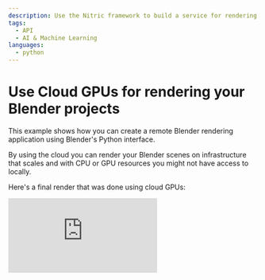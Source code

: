 ```yaml
---
description: Use the Nitric framework to build a service for rendering Blender scenes using cloud GPUs
tags:
  - API
  - AI & Machine Learning
languages:
  - python
---
```


# Use Cloud GPUs for rendering your Blender projects

This example shows how you can create a remote Blender rendering application using Blender's Python interface.

By using the cloud you can render your Blender scenes on infrastructure that scales and with CPU or GPU resources you might not have access to locally.

Here's a final render that was done using cloud GPUs:

<div>
  <div className="video-container">
    <iframe
      src="https://www.youtube-nocookie.com/embed/JoiAtMZ3HME"
      title="Nitric Logo Blender"
      frameBorder="0"
      allow="accelerometer; autoplay; clipboard-write; encrypted-media; gyroscope; picture-in-picture; web-share"
      allowFullScreen
    />
  </div>
</div>

## Prerequisites

- [UV](https://docs.astral.sh/uv/) - for dependency management
- The [Nitric CLI](/get-started/installation)
- An [AWS](https://aws.amazon.com) or [Google Cloud](https://cloud.google.com) account (_your choice_)

## Getting started

We'll start by creating a new Nitric project.

<Note>
  If you want to take a look at the finished code, it can be found
  [here](https://github.com/nitrictech/examples/tree/main/v1/blender-render).
</Note>

```bash
nitric new blender-rendering
```

We can then resolve our dependencies.

```bash
uv sync
```

We'll also add [bpy](https://docs.blender.org/api/current/info_overview.html#python-in-blender) as an optional dependency. This is the API that will interact with the Blender environment for setting up and rendering our scenes. The version of `bpy` should match the version of Blender you intend on using.

```bash
uv add bpy==4.2.0 --optional ml
```

We'll organize our project structure like so:

```text
+--src/
|  +--services/
|      +-- main.py
+--nitric.yaml
+--docker/
|  +-- python.dockerfile
+--.gitignore
+--.python-version
+--pyproject.toml
+--README.md
```

## Creating the resources

We'll start by creating a file to define our Nitric resources. For this project we'll need an API, Batch Job, and two buckets, one for the `.blend` files and one for the resulting renders. The API will interface with the buckets, while the Batch Job will handle the long-running renders.

```python title:src/resources.py
from nitric.resources import api, job, bucket

main_api = api("main")

renderer_job = job("render-image")

blend_bucket = bucket("blend_files")
rendered_bucket = bucket("rendered_bucket")
```

## Routes for our API

Now that we have defined resources, we can import our API and add some routes to access the buckets. Start by importing the resources and adding permissions to the resources.

```python title:src/services/main.py
import json
import requests

from nitric.application import Nitric
from nitric.context import HttpContext
from nitric.resources import BucketNotificationContext

from src.resources import rendered_bucket, main_api, blend_bucket, renderer_job

readable_rendered_bucket = rendered_bucket.allow("read")
readable_writeable_blend_bucket = blend_bucket.allow("write", "read")
submittable_renderer_job = renderer_job.allow("submit")

Nitric.run()
```

We'll then write a route for getting a file from the rendered bucket. These will get a signed download url and redirect the user to this url for downloading the content.

```python title:src/services/main.py
# !collapse(1:12) collapsed
import json
import requests

from nitric.application import Nitric
from nitric.context import HttpContext
from nitric.resources import BucketNotificationContext

from src.resources import rendered_bucket, main_api, blend_bucket, renderer_job

readable_rendered_bucket = rendered_bucket.allow("read")
readable_writeable_blend_bucket = blend_bucket.allow("write", "read")
submittable_renderer_job = renderer_job.allow("submit")

@main_api.get("/render/:file")
async def get_image(ctx: HttpContext):
  file_name = ctx.req.params['file']

  download_url = await readable_writeable_blend_bucket.file(file_name).download_url(3600)

  ctx.res.headers["Location"] = download_url
  ctx.res.status = 303

  return ctx

Nitric.run()
```

The final route will be for adding a `.blend` file for rendering as well as the render settings for the scene. This will add the contents of the request to a file in the blend bucket. Writing directly to a bucket is limited to 4 MB, to avoid this we use an upload URL to increase the limit to 5 GB.

```python title:src/services/main.py
# !collapse(1:23) collapsed
import json
import requests

from nitric.application import Nitric
from nitric.context import HttpContext
from nitric.resources import BucketNotificationContext

from src.resources import rendered_bucket, main_api, blend_bucket, renderer_job

readable_rendered_bucket = rendered_bucket.allow("read")
readable_writeable_blend_bucket = blend_bucket.allow("write", "read")
submittable_renderer_job = renderer_job.allow("submit")

@main_api.get("/render/:file")
async def get_render(ctx: HttpContext):
  file_name = ctx.req.params['file']

  download_url = await readable_writeable_blend_bucket.file(file_name).download_url(3600)

  ctx.res.headers["Location"] = download_url
  ctx.res.status = 303

  return ctx

@main_api.post("/:blend")
async def write_render(ctx: HttpContext):
  blend_scene_key = ctx.req.params["blend"]

  # Use upload url to get around write limit
  upload_url = await readable_writeable_blend_bucket.file(f"{blend_scene_key}.blend").upload_url()

  resp = requests.post(upload_url, data=ctx.req.data)
  if resp.status_code >= 200 and resp.status_code < 300:
    ctx.res.status = resp.status_code
    ctx.res.body = resp.text
    return ctx

  raw_metadata = {
    "file_format": str(ctx.req.query.get('file_format', ['PNG'])[0]),
    "fps": int(ctx.req.query.get('fps', [0])[0]),
    "device": str(ctx.req.query.get('device', ['GPU'])[0]),
    "engine": str(ctx.req.query.get('engine', ['CYCLES'])[0]),
    "animate": bool(ctx.req.query.get('animate', [False])[0]),
  }

  metadata = bytes(json.dumps(raw_metadata), encoding="utf-8")

  await readable_writeable_blend_bucket.file(f"{blend_scene_key}.metadata.json").write(metadata)

  return ctx

Nitric.run()
```

We will add a storage listener which will be triggered by files being added to the `blend_bucket`. This is so we can trigger the rendering job when the rendering metadata and the `.blend` file are added to the bucket. By making this start from the listener instead of the API, we can set up workflows where rendering could be triggered from adding files to buckets manually.

```python
# !collapse(1:50) collapsed
import json
import requests

from nitric.application import Nitric
from nitric.context import HttpContext
from nitric.resources import BucketNotificationContext

from src.resources import rendered_bucket, main_api, blend_bucket, renderer_job

readable_rendered_bucket = rendered_bucket.allow("read")
readable_writeable_blend_bucket = blend_bucket.allow("write", "read")
submittable_renderer_job = renderer_job.allow("submit")

@main_api.get("/render/:file")
async def get_render(ctx: HttpContext):
  file_name = ctx.req.params['file']

  download_url = await readable_writeable_blend_bucket.file(file_name).download_url(3600)

  ctx.res.headers["Location"] = download_url
  ctx.res.status = 303

  return ctx

@main_api.post("/:blend")
async def write_render(ctx: HttpContext):
  blend_scene_key = ctx.req.params["blend"]

  # Use upload url to get around write limit
  upload_url = await readable_writeable_blend_bucket.file(f"{blend_scene_key}.blend").upload_url()

  resp = requests.post(upload_url, data=ctx.req.data)
  if resp.status_code >= 200 and resp.status_code < 300:
    ctx.res.status = resp.status_code
    ctx.res.body = resp.text
    return ctx

  raw_metadata = {
    "file_format": str(ctx.req.query.get('file_format', ['PNG'])[0]),
    "fps": int(ctx.req.query.get('fps', [0])[0]),
    "device": str(ctx.req.query.get('device', ['GPU'])[0]),
    "engine": str(ctx.req.query.get('engine', ['CYCLES'])[0]),
    "animate": bool(ctx.req.query.get('animate', [False])[0]),
  }

  metadata = bytes(json.dumps(raw_metadata), encoding="utf-8")

  await readable_writeable_blend_bucket.file(f"{blend_scene_key}.metadata.json").write(metadata)

  return ctx

@blend_bucket.on("write", "*")
async def on_written_image(ctx: BucketNotificationContext):
  key_without_extension = ctx.req.key.split(".")[0]

  # Ensure {scene}.metadata.json exists and {scene}.blend
  blend_exists = await readable_writeable_blend_bucket.exists(f"{key_without_extension}.blend")
  metadata_exists = await readable_writeable_blend_bucket.exists(f"{key_without_extension}.metadata.json")

  if not blend_exists or not metadata_exists:
    ctx.res.success = False
    return ctx

  await submittable_renderer_job.submit(
    {
      "key": key_without_extension,
    }
  )

  return ctx

Nitric.run()
```

## Using bpy for scripted blender rendering

Start by adding our imports and the resources we defined earlier.

```python title:src/jobs/renderer.py
import os.path
import json
import glob

from nitric.context import JobContext
from nitric.application import Nitric
from src.resources import rendered_bucket, renderer_job, blend_bucket

readable_blend_bucket = blend_bucket.allow("read")
writeable_rendered_bucket = rendered_bucket.allow("write")

@renderer_job(cpus=1, memory=1024, gpus=0)
async def render_image(ctx: JobContext):
  pass
```

Next, we'll add functionality to render the scene based on the file that is sent in the job context. Start by pointing `bpy` to the blender binary.

```python title:src/jobs/renderer.py
# !collapse(1:10) collapsed
import os.path
import json
import glob

from nitric.context import JobContext
from nitric.application import Nitric
from src.resources import rendered_bucket, renderer_job, blend_bucket

readable_blend_bucket = blend_bucket.allow("read")
writeable_rendered_bucket = rendered_bucket.allow("write")

@renderer_job(cpus=1, memory=1024, gpus=0)
async def render_image(ctx: JobContext):
  import bpy

  blend_key = ctx.req.data["key"]

  # Register the blender binary
  blender_bin = "blender"

  if os.path.isfile(blender_bin):
    bpy.app.binary_path = blender_bin
  else:
    ctx.res.success = False
    return ctx

  return ctx

Nitric.run()
```

Next, we'll read the blend file from the bucket that matches the key sent in the context and write it to a file accessible by the blender renderer. The line `bpy.ops.wm.open_mainfile(filepath="input")` will set the input scene for the renderer.

```python title:src/jobs/renderer.py
# !collapse(1:10) collapsed
import os.path
import json
import glob

from nitric.context import JobContext
from nitric.application import Nitric
from src.resources import rendered_bucket, renderer_job, blend_bucket

readable_blend_bucket = blend_bucket.allow("read")
writeable_rendered_bucket = rendered_bucket.allow("write")

@renderer_job(cpus=1, memory=1024, gpus=0)
async def render_image(ctx: JobContext):
  # !collapse(1:12) collapsed
  import bpy

  blend_key = ctx.req.data["key"]

  # Register the blender binary
  blender_bin = "blender"

  if os.path.isfile(blender_bin):
    bpy.app.binary_path = blender_bin
  else:
    ctx.res.success = False
    return ctx

  # load the file from a bucket to a local file
  blend_file = await readable_blend_bucket.file(f"{blend_key}.blend").read()

  with open("input", "wb") as f:
    f.write(blend_file)

  bpy.ops.wm.open_mainfile(filepath="input")

  return ctx


Nitric.run()
```

We'll then set the settings for the render engine based on the metadata that was added to the bucket.

```python title:src/jobs/renderer.py
# !collapse(1:10) collapsed
import os.path
import json
import glob

from nitric.context import JobContext
from nitric.application import Nitric
from src.resources import rendered_bucket, renderer_job, blend_bucket

readable_blend_bucket = blend_bucket.allow("read")
writeable_rendered_bucket = rendered_bucket.allow("write")

@renderer_job(cpus=1, memory=1024, gpus=0)
async def render_image(ctx: JobContext):
  # !collapse(1:20) collapsed
  import bpy

  blend_key = ctx.req.data["key"]

  # Register the blender binary
  blender_bin = "blender"

  if os.path.isfile(blender_bin):
    bpy.app.binary_path = blender_bin
  else:
    ctx.res.success = False
    return ctx

  # load the file from a bucket to a local file
  blend_file = await readable_blend_bucket.file(f"{blend_key}.blend").read()

  with open("input", "wb") as f:
    f.write(blend_file)

  bpy.ops.wm.open_mainfile(filepath="input")

  raw_metadata = await readable_blend_bucket.file(f"{blend_key}.metadata.json").read()

  metadata = json.loads(raw_metadata)

  bpy.context.scene.render.filepath = blend_key
  bpy.context.scene.render.engine = metadata.get('engine')
  bpy.context.scene.cycles.device = metadata.get('device')
  bpy.context.scene.render.image_settings.file_format = metadata.get('file_format')
  bpy.context.scene.render.fps = metadata.get('fps')

  return ctx


Nitric.run()
```

The next step, is rendering depending on whether the requested scene needs to be animated or not.

```python title:src/jobs/renderer.py
# !collapse(1:10) collapsed
import os.path
import json
import glob

from nitric.context import JobContext
from nitric.application import Nitric
from src.resources import rendered_bucket, renderer_job, blend_bucket

readable_blend_bucket = blend_bucket.allow("read")
writeable_rendered_bucket = rendered_bucket.allow("write")

@renderer_job(cpus=1, memory=1024, gpus=0)
async def render_image(ctx: JobContext):
  # !collapse(1:30) collapsed
  import bpy

  blend_key = ctx.req.data["key"]

  # Register the blender binary
  blender_bin = "blender"

  if os.path.isfile(blender_bin):
    bpy.app.binary_path = blender_bin
  else:
    ctx.res.success = False
    return ctx

  # load the file from a bucket to a local file
  blend_file = await readable_blend_bucket.file(f"{blend_key}.blend").read()

  with open("input", "wb") as f:
    f.write(blend_file)

  bpy.ops.wm.open_mainfile(filepath="input")

  raw_metadata = await readable_blend_bucket.file(f"{blend_key}.metadata.json").read()

  metadata = json.loads(raw_metadata)

  bpy.context.scene.render.filepath = blend_key
  bpy.context.scene.render.engine = metadata.get('engine')
  bpy.context.scene.cycles.device = metadata.get('device')
  bpy.context.scene.render.image_settings.file_format = metadata.get('file_format')
  bpy.context.scene.render.fps = metadata.get('fps')

  if metadata.get('animate'):
    bpy.ops.render.render(animation=True)
  else:
    bpy.ops.render.render(write_still=True)

  return ctx


Nitric.run()
```

With the rendering complete, we'll read the contents of the outputted render and add it to the bucket. We use a glob pattern to find the outputted file using the blend file key as the prefix.

```python title:src/jobs/renderer.py
# !collapse(1:10) collapsed
import os.path
import json
import glob

from nitric.context import JobContext
from nitric.application import Nitric
from src.resources import rendered_bucket, renderer_job, blend_bucket

readable_blend_bucket = blend_bucket.allow("read")
writeable_rendered_bucket = rendered_bucket.allow("write")

@renderer_job(cpus=1, memory=1024, gpus=0)
async def render_image(ctx: JobContext):
  # !collapse(1:35) collapsed
  import bpy

  blend_key = ctx.req.data["key"]

  # Register the blender binary
  blender_bin = "blender"

  if os.path.isfile(blender_bin):
    bpy.app.binary_path = blender_bin
  else:
    ctx.res.success = False
    return ctx

  # load the file from a bucket to a local file
  blend_file = await readable_blend_bucket.file(f"{blend_key}.blend").read()

  with open("input", "wb") as f:
    f.write(blend_file)

  bpy.ops.wm.open_mainfile(filepath="input")

  raw_metadata = await readable_blend_bucket.file(f"{blend_key}.metadata.json").read()

  metadata = json.loads(raw_metadata)

  bpy.context.scene.render.filepath = blend_key
  bpy.context.scene.render.engine = metadata.get('engine')
  bpy.context.scene.cycles.device = metadata.get('device')
  bpy.context.scene.render.image_settings.file_format = metadata.get('file_format')
  bpy.context.scene.render.fps = metadata.get('fps')

  if metadata.get('animate'):
    bpy.ops.render.render(animation=True)
  else:
    bpy.ops.render.render(write_still=True)

  file_name = glob.glob(f"{blend_key}*")[0]
  with open(file_name, "rb") as f:
    image_bytes = f.read()

    await writeable_rendered_bucket.file(file_name).write(image_bytes)

  return ctx


Nitric.run()
```

## Creating GPU enabled dockerfiles

With our code complete, we can write a dockerfile that our batch job will run in. Start with the base image that copies our application code and resolves the dependencies using `uv`.

```dockerfile title:docker/blender.dockerfile
FROM ghcr.io/astral-sh/uv:python3.11-bookworm AS builder

ARG HANDLER
ENV HANDLER=${HANDLER}

ENV UV_COMPILE_BYTECODE=1 UV_LINK_MODE=copy PYTHONPATH=.

WORKDIR /app

RUN --mount=type=cache,target=/root/.cache/uv \
  --mount=type=bind,source=uv.lock,target=uv.lock \
  --mount=type=bind,source=pyproject.toml,target=pyproject.toml \
  uv sync --frozen -v --no-install-project --extra ml --no-dev --no-python-downloads

COPY . /app

RUN --mount=type=cache,target=/root/.cache/uv \
  uv sync --frozen -v --no-dev --extra ml --no-python-downloads
```

The next stage is another image with the base image of `nvidia/cuda` which will enable CUDA support with the render engine. We'll set some environment variables to enable GPU use and download some apt dependencies that blender requires.

```dockerfile title:docker/blender.dockerfile
# !collapse(1:18) collapsed
FROM ghcr.io/astral-sh/uv:python3.11-bookworm AS builder

ARG HANDLER
ENV HANDLER=${HANDLER}

ENV UV_COMPILE_BYTECODE=1 UV_LINK_MODE=copy PYTHONPATH=.

WORKDIR /app

RUN --mount=type=cache,target=/root/.cache/uv \
  --mount=type=bind,source=uv.lock,target=uv.lock \
  --mount=type=bind,source=pyproject.toml,target=pyproject.toml \
  uv sync --frozen -v --no-install-project --extra ml --no-dev --no-python-downloads

COPY . /app

RUN --mount=type=cache,target=/root/.cache/uv \
  uv sync --frozen -v --no-dev --extra ml --no-python-downloads

FROM nvidia/cuda:12.6.2-cudnn-runtime-ubuntu24.04

ENV NVIDIA_DRIVER_CAPABILITIES=all
ENV NVIDIA_REQUIRE_CUDA="cuda>=8.0"

RUN --mount=type=cache,target=/var/cache/apt/archives \
  apt-get update && apt-get install -y \
  software-properties-common \
  build-essential \
  libxi6 \
  libglu1-mesa \
  libgl1 \
  libglx-mesa0  \
  libxxf86vm1 \
  libxkbcommon0 \
  libsm6 \
  libxext6 \
  libxrender1 \
  libxrandr2 \
  libx11-6 \
  xorg \
  libxkbcommon0 \
  ffmpeg \
  wget \
  curl \
  ca-certificates && \
  # Add python 3.11
  add-apt-repository ppa:deadsnakes/ppa && \
  apt-get install -y python3.11 && \
  ln -sf /usr/bin/python3.11 /usr/local/bin/python3.11 && \
  rm -rf /var/lib/apt/lists/*
```

We'll then download blender using the `ADD` command, downloading and extracting the file into the `/app` directory so it can be used by our job application.

```dockerfile title:docker/blender.dockerfile
# !collapse(1:49) collapsed
FROM ghcr.io/astral-sh/uv:python3.11-bookworm AS builder

ARG HANDLER
ENV HANDLER=${HANDLER}

ENV UV_COMPILE_BYTECODE=1 UV_LINK_MODE=copy PYTHONPATH=.

WORKDIR /app

RUN --mount=type=cache,target=/root/.cache/uv \
  --mount=type=bind,source=uv.lock,target=uv.lock \
  --mount=type=bind,source=pyproject.toml,target=pyproject.toml \
  uv sync --frozen -v --no-install-project --extra ml --no-dev --no-python-downloads

COPY . /app

RUN --mount=type=cache,target=/root/.cache/uv \
  uv sync --frozen -v --no-dev --extra ml --no-python-downloads

FROM nvidia/cuda:12.6.2-cudnn-runtime-ubuntu24.04

ENV NVIDIA_DRIVER_CAPABILITIES=all
ENV NVIDIA_REQUIRE_CUDA="cuda>=8.0"

RUN --mount=type=cache,target=/var/cache/apt/archives \
  apt-get update && apt-get install -y \
  software-properties-common \
  build-essential \
  libxi6 \
  libglu1-mesa \
  libgl1 \
  libglx-mesa0  \
  libxxf86vm1 \
  libxkbcommon0 \
  libsm6 \
  libxext6 \
  libxrender1 \
  libxrandr2 \
  libx11-6 \
  xorg \
  libxkbcommon0 \
  ffmpeg \
  wget \
  curl \
  ca-certificates && \
  add-apt-repository ppa:deadsnakes/ppa && \
  apt-get install -y python3.11 && \
  ln -sf /usr/bin/python3.11 /usr/local/bin/python3.11 && \
  rm -rf /var/lib/apt/lists/*

  # Blender variables used for specifying the blender version
  ARG BLENDER_OS="linux-x64"
  ARG BL_VERSION_SHORT="4.2"
  ARG BL_VERSION_FULL="4.2.2"
  ARG BL_DL_ROOT_URL="https://mirrors.ocf.berkeley.edu/blender/release"
  ARG BLENDER_DL_URL=${BL_DL_ROOT_URL}/Blender${BL_VERSION_SHORT}/blender-${BL_VERSION_FULL}-${BLENDER_OS}.tar.xz

  WORKDIR /app

  # Download and unpack Blender
  ADD $BLENDER_DL_URL blender
```

Finally, we'll make sure we add our code from the base image and set the entrypoint as the python code.

```dockerfile title:docker/blender.dockerfile
# !collapse(1:61) collapsed
FROM ghcr.io/astral-sh/uv:python3.11-bookworm AS builder

ARG HANDLER
ENV HANDLER=${HANDLER}

ENV UV_COMPILE_BYTECODE=1 UV_LINK_MODE=copy PYTHONPATH=.

WORKDIR /app

RUN --mount=type=cache,target=/root/.cache/uv \
  --mount=type=bind,source=uv.lock,target=uv.lock \
  --mount=type=bind,source=pyproject.toml,target=pyproject.toml \
  uv sync --frozen -v --no-install-project --extra ml --no-dev --no-python-downloads

COPY . /app

RUN --mount=type=cache,target=/root/.cache/uv \
  uv sync --frozen -v --no-dev --extra ml --no-python-downloads

FROM nvidia/cuda:12.6.2-cudnn-runtime-ubuntu24.04

ENV NVIDIA_DRIVER_CAPABILITIES=all
ENV NVIDIA_REQUIRE_CUDA="cuda>=8.0"

RUN --mount=type=cache,target=/var/cache/apt/archives \
  apt-get update && apt-get install -y \
  software-properties-common \
  build-essential \
  libxi6 \
  libglu1-mesa \
  libgl1 \
  libglx-mesa0  \
  libxxf86vm1 \
  libxkbcommon0 \
  libsm6 \
  libxext6 \
  libxrender1 \
  libxrandr2 \
  libx11-6 \
  xorg \
  libxkbcommon0 \
  ffmpeg \
  wget \
  curl \
  ca-certificates && \
  add-apt-repository ppa:deadsnakes/ppa && \
  apt-get install -y python3.11 && \
  ln -sf /usr/bin/python3.11 /usr/local/bin/python3.11 && \
  rm -rf /var/lib/apt/lists/*

# Blender variables used for specifying the blender version
ARG BLENDER_OS="linux-x64"
ARG BL_VERSION_SHORT="4.2"
ARG BL_VERSION_FULL="4.2.2"
ARG BL_DL_ROOT_URL="https://mirrors.ocf.berkeley.edu/blender/release"
ARG BLENDER_DL_URL=${BL_DL_ROOT_URL}/Blender${BL_VERSION_SHORT}/blender-${BL_VERSION_FULL}-${BLENDER_OS}.tar.xz

WORKDIR /app

# Download and unpack Blender
ADD $BLENDER_DL_URL blender

ARG HANDLER

ENV HANDLER=${HANDLER}
ENV PYTHONUNBUFFERED=TRUE
ENV PYTHONPATH="."

# Copy the application from the builder
COPY --from=builder --chown=app:app /app /app

# Place executables in the environment at the front of the path
ENV PATH="/app/.venv/bin:$PATH"

# Run the service using the path to the handler
ENTRYPOINT python -u $HANDLER
```

Add two dockerignore files to help optimize the size of the image. These will be `docker/python.dockerignore` and `docker/blender.dockerignore`.

```text
.mypy_cache/
.nitric/
.venv/
nitric-spec.json
nitric.yaml
README.md
```

We can update the `nitric.yaml` file to allow our services and batch jobs to use the custom docker runtime we set up and point to the services directly.

```yaml title:nitric.yaml
name: blender-render
services:
  - match: src/services/main.py
    start: uv run watchmedo auto-restart -p *.py --no-restart-on-command-exit -R python -- -u $SERVICE_PATH
    runtime: python

batch-services:
  - match: src/jobs/renderer.py
    start: uv run watchmedo auto-restart -p *.py --no-restart-on-command-exit -R python -- -u $SERVICE_PATH
    runtime: blender

runtimes:
  blender:
    dockerfile: ./docker/blender.dockerfile
  python:
    dockerfile: ./docker/python.dockerfile
```

We'll also need to add `batch-services` as a preview feature.

```yaml title:nitric.yaml
# !collapse(1:16) collapsed
name: blender-render
  services:
    - match: src/services/*.py
      start: uv run watchmedo auto-restart -p *.py --no-restart-on-command-exit -R python -- -u $SERVICE_PATH
      runtime: python

  batch-services:
    - match: src/jobs/*.py
      start: uv run watchmedo auto-restart -p *.py --no-restart-on-command-exit -R python -- -u $SERVICE_PATH
      runtime: blender

  runtimes:
    blender:
      dockerfile: ./docker/blender.dockerfile
    python:
      dockerfile: ./docker/python.dockerfile

preview:
  - batch-services
```

## Run your renderer locally

We can test our application locally using:

```bash
nitric run
```

You can then use any HTTP client capable of posting binary in the request, like the Nitric [local dashboard](/get-started/foundations/projects/local-development#local-dashboard).

```bash
curl --request POST --data-binary "@cube.blend" http://localhost:4001/cube
```

To render an animation:

```bash
curl --request POST --data-binary "@animation.blend" "http://localhost:4001/animation?animate=true&device=GPU&engine=CYCLES&fps=30&file_format=FFMPEG"
```

## Deploy to the cloud

At this point, you can deploy what you've built to any of the supported cloud providers. In this example we'll deploy to AWS. Start by setting up your credentials and configuration for the [nitric/aws provider](/providers/pulumi/aws).

Next, we'll need to create a stack file (deployment target). A stack is a deployed instance of an application. You might want separate stacks for each environment, such as stacks for `dev`, `test`, and `prod`. For now, let's start by creating a file for the `dev` stack.

The `stack new` command below will create a stack named `dev` that uses the `aws` provider.

```
nitric stack new dev aws
```

Edit the stack file `nitric.dev.yaml` and set your preferred AWS region, for example `us-east-1`.

<Note>
  You are responsible for staying within the limits of the free tier or any
  costs associated with deployment.
</Note>

Let's try deploying the stack with the `up` command:

```bash
nitric up
```

When the deployment is complete, go to the relevant cloud console and you'll be able to see and interact with your Blender rendering application.

To tear down your application from the cloud, use the `down` command:

```bash
nitric down
```

## Summary

In this guide, we've created a remote Blender Renderer using Python and Nitric. We showed how to use batch jobs to run long-running workloads and connect these jobs to buckets to store rendered output. We also demonstrated how to expose buckets using simple CRUD routes on a cloud API. Finally, we were able to create dockerfiles with GPU support for optimal Blender rendering speeds.

For more information and advanced usage, refer to the [Nitric documentation](/docs).
